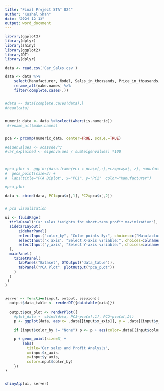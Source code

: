 ---
title: "Final Project STAT 824"
author: "Kushal Shah"
date: "2024-12-12"
output: word_document
---


```{r}

library(ggplot2)
library(dplyr)
library(shiny)
library(ggplot2)
library(DT)
library(dplyr)

data <- read.csv('Car_Sales.csv')

data <- data %>%
    select(Manufacturer, Model, Sales_in_thousands, Price_in_thousands, Engine_size, Horsepower, Fuel_efficiency, Curb_weight)%>%
    rename_all(make.names) %>%
    filter(complete.cases(.))


#data <- data[complete.cases(data),]
#head(data)


numeric_data <- data %>%select(where(is.numeric)) 
 #rename_all(make.names)


pca <- prcomp(numeric_data, center=TRUE, scale.=TRUE)

#eigenvalues <- pca$sdev^2
#var_explained <- eigenvalues / sum(eigenvalues) *100



#pca_plot <- ggplot(data.frame(PC1 = pca$x[,1],PC2=pca$x[, 2], Manufacturer = data$Manufacturer), aes(x=PC1, y=PC2, color=Manufacturer)) + 
#  geom_point(size=3) +
#  labs(title="PCA Biplot", x="PC1", y="PC2", color="Manufacturer")

#pca_plot

data <- cbind(data, PC1=pca$x[,1], PC2=pca$x[,2])


# pca visualization

ui <- fluidPage(
  titlePanel("Car sales insights for short-term profit maximization"), 
  sidebarLayout(
      sidebarPanel(
      selectInput("color_by", "Color points By:", choices=c("Manufacturer", "None"),selected="Manufacturer"),
      selectInput("x_axis", "Select X-axis variable:", choices=colnames(numeric_data),selected="PC1"),
      selectInput("y_axis", "Select Y-axis variable:", choices=colnames(numeric_data),selected="PC2")
  ),
  mainPanel(
    tabsetPanel(
      tabPanel("Dataset", DTOutput("data_table")),
      tabPanel("PCA Plot", plotOutput("pca_plot"))
    )
  )
 ) 
)


server <- function(input, output, session){
  output$data_table <- renderDT({datatable(data)})
  
  output$pca_plot <- renderPlot({
    #plot_data <- cbind(data, PC1=pca$x[,1], PC2=pca$x[,2])
    p <- ggplot(data, aes(x= .data[[input$x_axis]], y = .data[[input$y_axis]]))

    if (input$color_by != "None") p <- p + aes(color=.data[[input$color_by]])
    
    p + geom_point(size=3) +
        labs(
          title="Car sales and Profit Analysis", 
          x=input$x_axis, 
          y=input$y_axis, 
          color=input$color_by)
    })
}


shinyApp(ui, server)

```










































